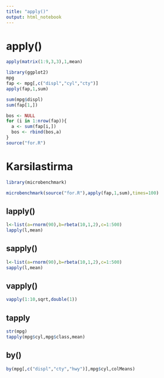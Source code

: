 ```yaml
---
title: "apply()"
output: html_notebook
---
```

# apply()

```r
apply(matrix(1:9,3,3),1,mean)

library(ggplot2)
mpg
fap <- mpg[,c("displ","cyl","cty")]
apply(fap,1,sum)
```

```r
sum(mpg$displ)
sum(fap[1,])
```

```r
bos <- NULL
for (i in 1:nrow(fap)){
  a <- sum(fap[i,])
  bos <- rbind(bos,a)
}
source("for.R")
```

# Karsilastirma

```r
library(microbenchmark)

microbenchmark(source("for.R"),apply(fap,1,sum),times=100)
```

## lapply()

```r
l<-list(a=rnorm(90),b=rbeta(10,1,2),c=1:500)
lapply(l,mean)
```

## sapply()

```r
l<-list(a=rnorm(90),b=rbeta(10,1,2),c=1:500)
sapply(l,mean)

```

## vapply()

```r
vapply(1:10,sqrt,double(1))
```

## tapply

```r
str(mpg)
tapply(mpg$cyl,mpg$class,mean)
```

## by()

```r
by(mpg[,c("displ","cty","hwy")],mpg$cyl,colMeans)
```


